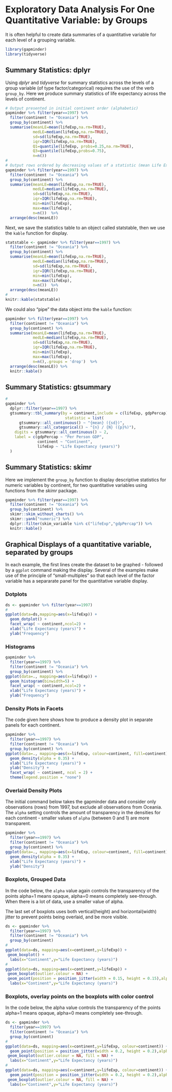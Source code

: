 # Exploratory Data Analysis For One Quantitative Variable: by Groups

It is often helpful to create data summaries of a quantitative variable for each level of a grouping variable.

```r
library(gapminder)
library(tidyverse)
```

## Summary Statistics: dplyr

Using *dplyr* and *tidyverse* for summary statistics across the levels of a group variable (of type factor/categorical) requires the use of the verb `group_by`.  Here we produce summary statistics of life expectancy across the levels of continent.

```r
# Output presented in initial continent order (alphabetic)
gapminder %>% filter(year==1997) %>% 
  filter(continent != "Oceania") %>% 
  group_by(continent) %>% 
  summarise(meanLE=mean(lifeExp,na.rm=TRUE),
            medLE=median(lifeExp,na.rm=TRUE),
            sd=sd(lifeExp,na.rm=TRUE),
            iqr=IQR(lifeExp,na.rm=TRUE),
            Q1=quantile(lifeExp, probs=0.25,na.rm=TRUE),
            Q3=quantile(lifeExp,probs=0.75),
            n=n())
#
# Output rows ordered by decreasing values of a statistic (mean Life Expectancy):
gapminder %>% filter(year==1997) %>% 
  filter(continent != "Oceania") %>% 
  group_by(continent) %>%
  summarise(meanLE=mean(lifeExp,na.rm=TRUE),
            medLE=median(lifeExp,na.rm=TRUE),
            sd=sd(lifeExp,na.rm=TRUE),
            iqr=IQR(lifeExp,na.rm=TRUE),
            min=min(lifeExp),
            max=max(lifeExp),
            n=n())  %>%
  arrange(desc(meanLE))
```


Next, we save the statistics table to an object called statstable, then we use the `kable` function for display.

```r
statstable <- gapminder %>% filter(year==1997) %>% 
  filter(continent != "Oceania") %>% 
  group_by(continent) %>% 
  summarise(meanLE=mean(lifeExp,na.rm=TRUE),
            medLE=median(lifeExp,na.rm=TRUE),
            sd=sd(lifeExp,na.rm=TRUE),
            iqr=IQR(lifeExp,na.rm=TRUE),
            min=min(lifeExp),
            max=max(lifeExp),
            n=n())  %>% 
  arrange(desc(meanLE))
#
knitr::kable(statstable)
```

We could also "pipe" the data object into the `kable` function:

```r
gapminder %>% filter(year==1997) %>% 
  filter(continent != "Oceania") %>% 
  group_by(continent) %>% 
  summarise(meanLE=mean(lifeExp,na.rm=TRUE),
            medLE=median(lifeExp,na.rm=TRUE),
            sd=sd(lifeExp,na.rm=TRUE),
            iqr=IQR(lifeExp,na.rm=TRUE),
            min=min(lifeExp),
            max=max(lifeExp),
            n=n(),.groups = 'drop')  %>% 
  arrange(desc(meanLE)) %>%
  knitr::kable()
```

## Summary Statistics: gtsummary


```r
#
gapminder %>% 
  dplyr::filter(year==1997) %>% 
  gtsummary::tbl_summary(by = continent,include = c(lifeExp, gdpPercap),
                          statistic = list(
      gtsummary::all_continuous() ~ "{mean} ({sd})",
      gtsummary::all_categorical() ~ "{n} / {N} ({p}%)"),
    digits = gtsummary::all_continuous() ~ 2,
    label = c(gdpPercap ~ "Per Person GDP",
              continent ~ "Continent",
              lifeExp ~ "Life Expectancy (years)")
  )

```


## Summary Statistics:  skimr

Here we implement the `group_by` function to display descriptive statistics for numeric variables by continent, for two quantitative variables using functions from the *skimr* package.
```r
gapminder %>% filter(year==1997) %>% 
  filter(continent != "Oceania") %>% 
  group_by(continent) %>% 
  skimr::skim_without_charts() %>%
  skimr::yank("numeric") %>%
  dplyr::filter(skim_variable %in% c("lifeExp","gdpPercap")) %>%
  knitr::kable()
```

## Graphical Displays of a quantitative variable, separated by groups

In each example, the first lines create the dataset to be graphed - followed by a `ggplot` command making the display.  Several of the examples make use of the principle of "small-multiples" so that each level of the factor variable has a separarate panel for the quantitative variable display.

### Dotplots

```r
ds <- gapminder %>% filter(year==1997) 
#
ggplot(data=ds,mapping=aes(x=lifeExp)) + 
  geom_dotplot() + 
  facet_wrap( ~ continent,ncol=2) + 
  xlab("Life Expectancy (years)") +
  ylab("Frequency")
```


### Histograms

```r
gapminder %>% 
  filter(year==1997) %>% 
  filter(continent != "Oceania") %>% 
  group_by(continent) %>%
ggplot(data=., mapping=aes(x=lifeExp)) + 
  geom_histogram(binwidth=5) + 
  facet_wrap( ~ continent,ncol=2) + 
  xlab("Life Expectancy (years)") +
  ylab("Frequency")
```


### Density Plots in Facets

The code given here shows how to produce a density plot in separate panels for each continent.

```r
gapminder %>% 
  filter(year==1997) %>% 
  filter(continent != "Oceania") %>% 
  group_by(continent) %>%
ggplot(data=., mapping=aes(x=lifeExp, colour=continent, fill=continent)) + 
  geom_density(alpha = 0.35) + 
  xlab("Life Expectancy (years)") +
  ylab("Density") +
  facet_wrap( ~ continent, ncol = 2) +  
  theme(legend.position = "none")
```

### Overlaid Density Plots

The initial command below takes the gapminder data and consider only observations (rows) from 1997, but exclude all observations from Oceania.  The `alpha` setting controls the amount of transparency in the densities for each continent - smaller values of `alpha` (between 0 and 1) are more transparent.
```r
gapminder %>% 
  filter(year==1997) %>% 
  filter(continent != "Oceania") %>% 
  group_by(continent) %>%
ggplot(data=., mapping=aes(x=lifeExp, colour=continent, fill=continent)) + 
  geom_density(alpha = 0.35) + 
  xlab("Life Expectancy (years)") +
  ylab("Density")
```


### Boxplots, Grouped Data

In the code below, the `alpha` value again controls the transparency of the points alpha=1 means opaque, alpha=0 means completely see-through.  When there is a lot of data, use a smaller value of alpha.

The last set of boxplots uses both vertical(height) and horizontal(width) jitter to prevent points being overlaid, and be more visible.

```r
ds <- gapminder %>% 
  filter(year==1997) %>% 
  filter(continent != "Oceania") %>% 
  group_by(continent) 
#
ggplot(data=ds, mapping=aes(x=continent,y=lifeExp)) +
 geom_boxplot() + 
  labs(x="Continent",y="Life Expectancy (years)")
#
ggplot(data=ds, mapping=aes(x=continent,y=lifeExp)) +  
 geom_boxplot(outlier.colour = NA) + 
 geom_point(position = position_jitter(width = 0.15, height = 0.15),alpha=.50) +
  labs(x="Continent",y="Life Expectancy (years)")
```

### Boxplots, overlay points on the boxplots with color control

In the code below, the alpha value controls the transparency of the points alpha=1 means opaque, alpha=0 means completely see-through. 

```r
ds <- gapminder %>% 
  filter(year==1997) %>% 
  filter(continent != "Oceania") %>% 
  group_by(continent) 
# 
ggplot(data=ds, mapping=aes(x=continent,y=lifeExp, colour=continent)) + 
  geom_point(position = position_jitter(width = 0.2, height = 0.2),alpha=.25) +
 geom_boxplot(outlier.colour = NA, fill = NA) + 
  labs(x="Continent",y="Life Expectancy (years)")
# 
ggplot(data=ds, mapping=aes(x=continent,y=lifeExp, colour=continent)) + 
  geom_point(position = position_jitter(width = 0.2, height = 0.2),alpha=.80) +
 geom_boxplot(outlier.colour = NA, fill = NA) + 
  labs(x="Continent",y="Life Expectancy (years)")
```
